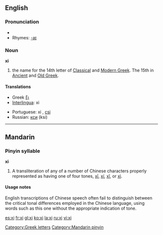 {{see|xī|xí|xǐ|xì}}
{{letter_disp2|nu|[[image:Greek_uc_xi.png|50px]][[image:Greek_lc_xi.png|30px]] |omicron|ξι|Ξ|ξ}}
==English==
===Pronunciation===
*{{audio|en-us-xi.ogg|Audio (US)}}
*Rhymes: [[Rhymes:English:-aɪ|-aɪ]]

===Noun===
'''xi'''
# the name for the 14th letter of [[Classical Greek|Classical]] and [[Modern Greek]].  The 15th in [[Ancient Greek|Ancient]] and [[Old Greek]].

==== Translations ====
{{top}}
*Greek [[ξι]] {{n}}
*[[Interlingua]]: xi
{{mid}}
*Portuguese: xi {{m}}, [[csi]] {{m}}
*Russian: [[кси]] (ksi)
{{bottom}}

[[Category:Greek letters]]

----

==Mandarin==
===Pinyin syllable===
'''xi'''
# A transliteration of any of a number of Chinese characters properly represented as having one of four tones, [[xī]], [[xí]], [[xǐ]], or [[xì]].

====Usage notes====
English transcriptions of Chinese speech often fail to distinguish between the critical tonal differences employed in the Chinese language, using words such as this one without the appropriate indication of tone.

[[Category:Mandarin pinyin]]

[[es:xi]]
[[fr:xi]]
[[gl:xi]]
[[ko:xi]]
[[la:xi]]
[[ru:xi]]
[[vi:xi]]
